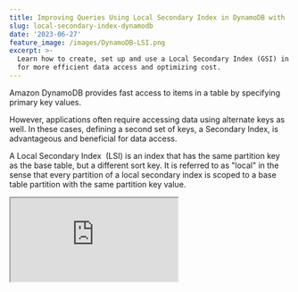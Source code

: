 ```yaml
---
title: Improving Queries Using Local Secondary Index in DynamoDB with .NET
slug: local-secondary-index-dynamodb
date: '2023-06-27'
feature_image: /images/DynamoDB-LSI.png
excerpt: >-
  Learn how to create, set up and use a Local Secondary Index (GSI) in DynamoDB
  for more efficient data access and optimizing cost.
---
```

Amazon DynamoDB provides fast access to items in a table by specifying primary key values.

However, applications often require accessing data using alternate keys as well. In these cases, defining a second set of keys, a Secondary Index, is advantageous and beneficial for data access.

A Local Secondary Index  (LSI) is an index that has the same partition key as the base table, but a different sort key. It is referred to as "local" in the sense that every partition of a local secondary index is scoped to a base table partition with the same partition key value.

<iframe src="https://www.youtube.com/embed/tr1evCdgk3o?feature=oembed" />

_This article is sponsored by AWS and is part of my [AWS Series](/tag/aws/)._

In this post, I’ll show you how to

-   Create a Local Secondary Index
-   Query data using the Index

_The sample code below is on the `WeatherForecast` table, which has `CityName` and `Date` as the hash and range key, respectively._

If you are new to DynamoDB, I highly recommend checking out my Getting Started with AWS DynamoDB For the .NET Developer blog post below, where I also show you how to set up the table used in this blog post.

<PostCard 
  title="AWS DynamoDB For The .NET Developer: How To Easily Get Started"
  description="Learn how to get started with AWS DynamoDB with .NET Core by updating the default ASP NET Web API template to use DynamoDB as it’s data store. We will learn to do basic Creat, Read, Update and Delete operations from the API."
  slug="aws-dynamodb-net-core/"
  image="/images/aws_dynamodb.jpg"
/>

## DynamoDB Local Secondary Index (LSI)

Some applications need to query data using the base table's primary key.

However, there might be situations where the data needs to be sorted differently. In these scenarios, to give your application a choice of sort keys, you can create one or more [local secondary indexes](https://docs.aws.amazon.com/amazondynamodb/latest/developerguide/LSI.html) on an Amazon DynamoDB table.

You can use these Indexes to issue Query or Scan requests as required by the application.

> Since an LSI maintains the same Hash key as the base (underlying) table, you can only add a local secondary index on tables with composite primary keys.

Every local secondary index must meet the following conditions:

-   The partition key is the same as that of its base table.
-   The sort key is exactly one scalar attribute.
-   The sort key of the base table is projected into the Index (as a non-key attribute).

### Creating a DynamoDB LSI

Local Secondary Indexes are created when the DynamoDB is created and deleted when the table is deleted.

You cannot create an LSI on an existing DynamoDB table. There is also a 10GB size limit per partition key value, for tables with local secondary index. The total size of any one partition key value must not exceed 10 GB.

When creating a new DynamoDB table in the AWS Console, choose the `Customize settings` options. This allows configuring advanced features on the DynamoDB table, including creating LSI.

![You can create a LSI only along with creating the table. You cannot create a LSI on an existing table.](/images/image-11.png)

Selecting the `Customize settings` option, enable the Secondary Indexes dialog as you scroll down in the advanced setting options.

You can create both Global and Local indexes on the table.

The `Create local index` button opens a popup with the details for the LSI.

The important properties required when creating an LSI on a DynamoDB Table, are the SoryKey, the Index name, and the attribute projections.

![LSI creation dialog prompts for the Sort Key, the Index name and also the type of attributes to be projected to the Index.](/images/image-10.png)

❌

_Once a Secondary Index is created, you cannot modify it. You need to delete and recreate it._

#### Attribute Projections

A projection is the set of attributes that are copied from the base table into the secondary index. The partition and sort key of the base table is always projected into the index.

Similar to the global secondary index, you can specify the Attribute projections at the time of creating the Index (as shown in the image above). It supports three different options

-   _KEYS\_ONLY_ –  Only the index and the primary keys are projected.
-   _INCLUDE_ – All attributes from `KEYS_ONLY` and attributes you specify additionally.
-   _ALL_ – All attributes are projected.

#### Fetches

However, with Local Secondary Index, since the data is living in the same partition as that of the base table, you can retrieve additional attributes that are not projected onto the Index.

DynamoDB performs additional read operations against the base table, also called fetches to populate any missing attributes from the Index.

Even though this happens automatically and is transparent to the calling application, it reduces the advantage of using a secondary index.

Consider projecting the attributes for a read-heavy index. If you query the index infrequently you could consider using fetching as an option to populate data.

## Querying Data Using LSI Index

Once the DynamoDB table is created and the Index is ready, you can use it to query data using the alternate set of keys.

💡

_You can query or scan the GSI just like you would query or scan a table._

### Querying using AWS Console

The AWS Console supports using LSI to query or scan for data.

As shown in the screenshot, choose the Index you want to query/scan on and specify the key conditions on the index.

![AWS Console Query DynamoDB table UI allows to choose the Index on the table to query/scan on.](/images/image-12.png)

When querying you can select the attributes to be projected into the result.

If the attributes are missing from the LSI, they are fetched from the base table. This does incur additional costs and impacts performance.

In the below screenshot, I have selected the Index which has only the keys projected but selected 'All attributes' to be projected. The query result does show all the attributes on the DynamoDB items.

![DynamoDB Query projecting 'All attributes' from an Index that has Only_Keys projected. It does additional 'fetches' to the base table to populate the missing attributes.](/images/image-14.png)

### Querying DynamoDB LSI Using .NET

You can use the LSI when querying data from .NET applications.

To use Index based querying, you need to use the Low-Level API provided in the .NET SDK. We learned more about this in the 5 Ways To Query Data From Amazon DynamoDB using .NET blog post.

<PostCard 
  title="5 Ways To Query Data From Amazon DynamoDB using .NET"
  description="Querying is an essential operation in DynamoDB. It allows you to filter and select items in your database based on your application and user needs. When moving over to DynamoDB from more traditional relational databases like SQL Server, you must understand the different ways you can retrieve data…"
  slug="dynamodb-querying-dotnet/"
  image="/images/DynamoDB-Querying-new.png"
/>

Querying using Local Secondary Index, is very similar to using a Global Secondary Index, which we have seen before when [Exploring Global Secondary Index: Advanced Querying in DynamoDB From .NET](/blog/dynamodb-global-secondary-index-gsi/)

Using the `IAmazonDynamoDB` and the `QueryAsync` method you can specify the `IndexName` on the `QueryRequest` class.

With that specified the rest of the properties are exactly as you would query a normal DynamoDB table.

```csharp
[HttpGet("lsi-query")]
public async Task<IEnumerable<WeatherForecastTable>> GetUsingLSIQuery(string cityName, int minTemperature)
{
    var request = new QueryRequest()
    {
        TableName = nameof(WeatherForecastTable),
        IndexName = "TemperatureC-index-onlykeys",
        KeyConditionExpression = "CityName = :cityName and TemperatureC >= :minTemperature",
        ExpressionAttributeValues = new Dictionary<string, AttributeValue>()
        {
            {":cityName", new AttributeValue(cityName)},
            {":minTemperature", new AttributeValue() { N = minTemperature.ToString()} }
        },
    };

    var response = await _amazonDynamoDbClient.QueryAsync(request);

    return response.Items
        .Select(Document.FromAttributeMap)
        .Select(_dynamoDbContext.FromDocument<WeatherForecastTable>);
}
```

The above code specifies the `TemperatureC-index-onlykeys` index (which as the name suggests uses the _KEYS\_ONLY_ attributes projection selected at Index creation).

Running the query returns only the attributes that are available on the Index, which includes the keys from the base table (CityName, Date) and the range key on the index (TemperatureC).

To fetch additional attributes, that are not specified on the Index, you can use `ProjectionExpressions`.

If you want to learn more about using ProjectionExpressions, check out the below post on that topic, which covers it in detail.

<PostCard 
  title="How to Optimize Your DynamoDB Queries With Projection Expressions in .NET"
  description="When reading data from a DynamoDB table, by default, it returns all of the attributes of the items. However, in some application scenarios, you might only require a subset of the attributes of the items. In these scenarios, you can use a ProjectionExpression to limit the item attributes returned a…"
  slug="dynamodb-projection-expressions/"
  image="/images/DynamoDB-Projection-Expressions.png"
/>

By specifying the `ProjectionExpression` property in the `QueryRequest` you can specify the specific attributes to be returned in the query result.

Below I have selected additional properties that are not available on the Index.

However, since I am querying a Local Secondary Index, it will automatically fill in the missing attributes by fetching the missing data from the base table.  

```csharp
[HttpGet("lsi-query")]
public async Task<IEnumerable<WeatherForecastTable>> GetUsingLSIQuery(string cityName, int minTemperature)
{
    var request = new QueryRequest()
    {
        TableName = nameof(WeatherForecastTable),
        IndexName = "TemperatureC-index-onlykeys",
        KeyConditionExpression = "CityName = :cityName and TemperatureC >= :minTemperature",
        ExpressionAttributeValues = new Dictionary<string, AttributeValue>()
        {
            {":cityName", new AttributeValue(cityName)},
            {":minTemperature", new AttributeValue() { N = minTemperature.ToString()} }
        },
        ExpressionAttributeNames = new Dictionary<string, string> { { "#Date", "Date" } },
        ProjectionExpression = "CityName,TemperatureC,#Date,LastUpdated",
    };

    var response = await _amazonDynamoDbClient.QueryAsync(request);

    return response.Items
        .Select(Document.FromAttributeMap)
        .Select(_dynamoDbContext.FromDocument<WeatherForecastTable>);
}
```

Even though this works seamlessly from the application side, you should be careful when using this feature.

Under the hood, DynamoDB is making additional calls to the base table to populate the data. This can soon be costly, and impact the performance of the application.

